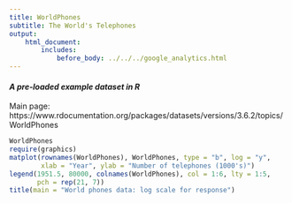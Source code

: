 ```yaml
---
title: WorldPhones
subtitle: The World's Telephones
output:
    html_document:
        includes:
            before_body: ../../../google_analytics.html
---
```


#### *A pre-loaded example dataset in R*
Main page: https://www.rdocumentation.org/packages/datasets/versions/3.6.2/topics/WorldPhones

```r
WorldPhones
require(graphics)
matplot(rownames(WorldPhones), WorldPhones, type = "b", log = "y",
        xlab = "Year", ylab = "Number of telephones (1000's)")
legend(1951.5, 80000, colnames(WorldPhones), col = 1:6, lty = 1:5,
       pch = rep(21, 7))
title(main = "World phones data: log scale for response")
```
